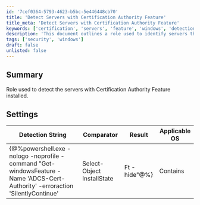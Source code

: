 ```yaml
---
id: '7cef0364-5793-4623-b5bc-5e446448cb70'
title: 'Detect Servers with Certification Authority Feature'
title_meta: 'Detect Servers with Certification Authority Feature'
keywords: ['certification', 'servers', 'feature', 'windows', 'detection']
description: 'This document outlines a role used to identify servers that have the Certification Authority feature installed. It includes a detection string and settings to effectively determine the installation state of the feature on Windows operating systems.'
tags: ['security', 'windows']
draft: false
unlisted: false
---
```

## Summary

Role used to detect the servers with Certification Authority Feature installed.

## Settings

| Detection String                                                                                      | Comparator | Result   | Applicable OS |
|-------------------------------------------------------------------------------------------------------|------------|----------|---------------|
| \{@%powershell.exe -nologo -noprofile -command "Get-windowsFeature -Name 'ADCS-Cert-Authority' -erroraction 'SilentlyContinue' | Select-Object InstallState | Ft -hide"@%} | Contains   | Installed | Windows       |













